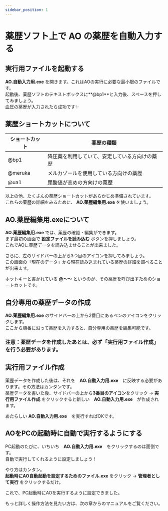 ```yaml
---
sidebar_position: 1
---
```



# 薬歴ソフト上で AO の薬歴を自動入力する

## 実行用ファイルを起動する

**AO.自動入力用.exe** を開きます。これはAOの実行に必要な最小限のファイルです。  
起動後、薬歴ソフトのテキストボックスに**@bp1**と入力後、スペースを押してみましょう。  
血圧の薬歴が入力されたら成功です✨  

## 薬歴ショートカットについて
|  ショートカット  |  薬歴の種類  |
| ---- | ---- |
|  @bp1  |  降圧薬を利用していて、安定している方向けの薬歴  |
|  @meruka  |  メルカゾールを使用している方向けの薬歴  |
| @ua1 | 尿酸値が高めの方向けの薬歴 |  

以上の他、たくさんの薬歴ショートカットがあらかじめ準備されています。  
これらの薬歴の詳細をみるために、 **AO.薬歴編集用.exe** を使いましょう。

## AO.薬歴編集用.exeについて
**AO.薬歴編集用.exe** では、薬歴の確認・編集ができます。  
まず最初の画面で **設定ファイルを読み込む** ボタンを押しましょう。  
これでAOに薬歴データを読み込ませることが出来ました。  
  
さらに、左のサイドバーの上から3つ目のアイコンを押してみましょう。  
この画面の「現在のデータ」から現在読み込まれている薬歴の詳細を調べることが出来ます。  
  
ホットキーと書かれている **@～～** というのが、その薬歴を呼び出すためのショートカットです。  
   
  
## 自分専用の薬歴データの作成
**AO.薬歴編集用.exe** のサイドバーの上から2番目にあるペンのアイコンをクリックします。  
ここから順番に沿って薬歴を入力すると、自分専用の薬歴を編集可能です。

### 注意：薬歴データを作成したあとは、必ず「実行用ファイル作成」を行う必要があります。

## 実行用ファイル作成
薬歴データを作成した後は、それを　**AO.自動入力用.exe**　に反映する必要があります。その方法はカンタンです。  
薬歴データを書いた後、サイドバーの上から**3番目のアイコン**をクリック → **実行用ファイル作成** をクリックすると新しい　**AO.自動入力用.exe**　が作成されます。  

あたらしい **AO.自動入力用.exe**　を実行すればOKです。
　　
　　
## AOをPCの起動時に自動で実行するようにする
PC起動のたびに、いちいち　**AO.自動入力用.exe**　をクリックするのは面倒です。  
自動で実行してくれるように設定しましょう！  
  
やり方はカンタン。  
**起動時にAO自動起動を設定するためのファイル.exe** をクリック → **管理者として実行** をクリックするだけ。  

これで、PC起動時にAOを実行するように設定できました。  

もっと詳しく操作方法を見たい方は、次の章からのマニュアルをご覧ください。